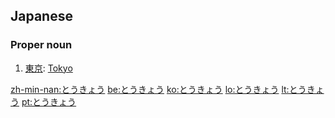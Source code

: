 ==Japanese==

===Proper noun===
{{ja-pos|h|proper|rom=Tōkyō}}

# [[東京]]: [[Tokyo]]

[[zh-min-nan:とうきょう]]
[[be:とうきょう]]
[[ko:とうきょう]]
[[lo:とうきょう]]
[[lt:とうきょう]]
[[pt:とうきょう]]